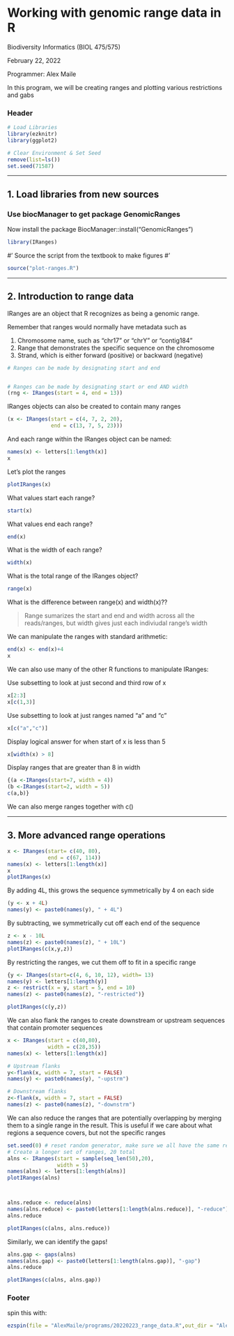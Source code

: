 # Working with genomic range data in R

Biodiversity Informatics (BIOL 475/575)

February 22, 2022

Programmer: Alex Maile

In this program, we will be creating ranges and plotting various restrictions and gabs


### Header



```r
# Load Libraries
library(ezknitr)
library(ggplot2)

# Clear Environment & Set Seed
remove(list=ls())
set.seed(71587)
```

_____________________________________________________________________________
## 1. Load libraries from new sources

### Use biocManager to get package GenomicRanges

Now install the package
BiocManager::install("GenomicRanges")

```r
library(IRanges)
```


#' Source the script from the textbook to make figures
#' 

```r
source("plot-ranges.R")
```

_____________________________________________________________________________
## 2. Introduction to range data

IRanges are an object that R recognizes as being a genomic range.

Remember that ranges would normally have metadata such as 

1. Chromosome name, such as "chr17" or "chrY" or "contig184"
2. Range that demonstrates the specific sequence on the chromosome
3. Strand, which is either forward (positive) or backward (negative)


```r
# Ranges can be made by designating start and end


# Ranges can be made by designating start or end AND width
(rng <- IRanges(start = 4, end = 13))
```

IRanges objects can also be created to contain many ranges 


```r
(x <- IRanges(start = c(4, 7, 2, 20),
              end = c(13, 7, 5, 23)))
```

And each range within the IRanges object can be named:


```r
names(x) <- letters[1:length(x)]
x
```

Let's plot the ranges


```r
plotIRanges(x)
```

What values start each range?


```r
start(x)
```

What values end each range?


```r
end(x)
```

What is the width of each range?


```r
width(x)
```

What is the total range of the IRanges object?


```r
range(x)
```

What is the difference between range(x) and width(x)??

> Range sumarizes the start and end and width across all the reads/ranges,
but width gives just each indiviudal range's width

We can manipulate the ranges with standard arithmetic:


```r
end(x) <- end(x)+4
x
```

We can also use many of the other R functions to manipulate IRanges:

Use subsetting to look at just second and third row of x


```r
x[2:3]
x[c(1,3)]
```

Use subsetting to look at just ranges named "a" and "c"


```r
x[c("a","c")]
```

Display logical answer for when start of x is less than 5


```r
x[width(x) > 8]
```

Display ranges that are greater than 8 in width


```r
{(a <-IRanges(start=7, width = 4))
(b <-IRanges(start=2, width = 5))
c(a,b)}
```

We can also merge ranges together with c() 

_____________________________________________________________________________
## 3. More advanced range operations



```r
x <- IRanges(start= c(40, 80),
             end = c(67, 114))
names(x) <- letters[1:length(x)]
x
plotIRanges(x)
```

By adding 4L, this grows the sequence symmetrically by 4 on each side


```r
(y <- x + 4L)
names(y) <- paste0(names(y), " + 4L")
```

By subtracting, we symmetrically cut off each end of the sequence


```r
z <- x - 10L
names(z) <- paste0(names(z), " + 10L")
plotIRanges(c(x,y,z))
```

By restricting the ranges, we cut them off to fit in a specific range

  

```r
{y <- IRanges(start=c(4, 6, 10, 12), width= 13)
names(y) <- letters[1:length(y)]
z <- restrict(x = y, start = 5, end = 10)
names(z) <- paste0(names(z), "-restricted")}

plotIRanges(c(y,z))
```

We can also flank the ranges to create downstream or upstream
sequences that contain promoter sequences


```r
x <- IRanges(start = c(40,80),
             width = c(28,35))
names(x) <- letters[1:length(x)]

# Upstream flanks
y<-flank(x, width = 7, start = FALSE)
names(y) <- paste0(names(y), "-upstrm")

# Downstream flanks
z<-flank(x, width = 7, start = FALSE)
names(z) <- paste0(names(z), "-downstrm")
```

We can also reduce the ranges that are potentially overlapping
by merging them to a single range in the result. This is useful if 
we care about what regions a sequence covers, but not the specific
ranges


```r
set.seed(0) # reset random generator, make sure we all have the same result
# Create a longer set of ranges, 20 total
alns <- IRanges(start = sample(seq_len(50),20),
                width = 5)
names(alns) <- letters[1:length(alns)]
plotIRanges(alns)



alns.reduce <- reduce(alns)
names(alns.reduce) <- paste0(letters[1:length(alns.reduce)], "-reduce")
alns.reduce

plotIRanges(c(alns, alns.reduce))
```

Similarly, we can identify the gaps!


```r
alns.gap <- gaps(alns)
names(alns.gap) <- paste0(letters[1:length(alns.gap)], "-gap")
alns.reduce

plotIRanges(c(alns, alns.gap))
```




### Footer

spin this with:


```r
ezspin(file = "AlexMaile/programs/20220223_range_data.R",out_dir = "AlexMaile/output", fig_dir = "figures20220223",keep_md = FALSE, keep_rmd = FALSE)
```

